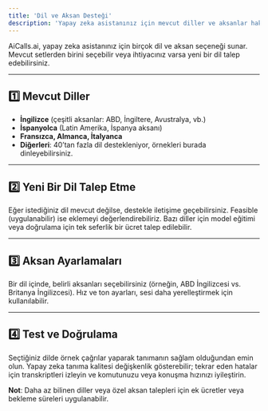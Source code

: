 ```yaml
---
title: 'Dil ve Aksan Desteği'
description: 'Yapay zeka asistanınız için mevcut diller ve aksanlar hakkında bilgi edinin ve yeni talepleri nasıl yapabileceğinizi öğrenin.'
---
```


AiCalls.ai, yapay zeka asistanınız için birçok dil ve aksan seçeneği sunar. Mevcut setlerden birini seçebilir veya ihtiyacınız varsa yeni bir dil talep edebilirsiniz.

---

## 1️⃣ **Mevcut Diller**
- **İngilizce** (çeşitli aksanlar: ABD, İngiltere, Avustralya, vb.)
- **İspanyolca** (Latin Amerika, İspanya aksanı)
- **Fransızca, Almanca, İtalyanca**
- **Diğerleri**: 40’tan fazla dil destekleniyor, örnekleri burada dinleyebilirsiniz.

---

## 2️⃣ **Yeni Bir Dil Talep Etme**
Eğer istediğiniz dil mevcut değilse, destekle iletişime geçebilirsiniz. Feasible (uygulanabilir) ise eklemeyi değerlendirebiliriz. Bazı diller için model eğitimi veya doğrulama için tek seferlik bir ücret talep edilebilir.

---

## 3️⃣ **Aksan Ayarlamaları**
Bir dil içinde, belirli aksanları seçebilirsiniz (örneğin, ABD İngilizcesi vs. Britanya İngilizcesi).
Hız ve ton ayarları, sesi daha yerelleştirmek için kullanılabilir.

---

## 4️⃣ **Test ve Doğrulama**
Seçtiğiniz dilde örnek çağrılar yaparak tanımanın sağlam olduğundan emin olun.
Yapay zeka tanıma kalitesi değişkenlik gösterebilir; tekrar eden hatalar için transkriptleri izleyin ve komutunuzu veya konuşma hızınızı iyileştirin.

**Not**: Daha az bilinen diller veya özel aksan talepleri için ek ücretler veya bekleme süreleri uygulanabilir.
